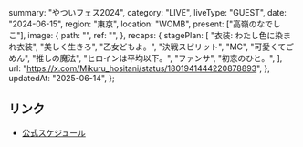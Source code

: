   summary: "やついフェス2024",
  category: "LIVE",
  liveType: "GUEST",
  date: "2024-06-15",
  region: "東京",
  location: "WOMB",
  present: ["高嶺のなでしこ"],
  image: {
    path: "",
    ref: "",
  },
  recaps: {
    stagePlan: [
      "衣装: わたし色に染まれ衣装",
      "美しく生きろ",
      "乙女どもよ。",
      "決戦スピリット",
      "MC",
      "可愛くてごめん",
      "推しの魔法",
      "ヒロインは平均以下。",
      "ファンサ",
      "初恋のひと。",
    ],
    url: "https://x.com/Mikuru_hositani/status/1801941444220878893",
  },
  updatedAt: "2025-06-14",
};

## リンク

- [公式スケジュール](https://takanenonadeshiko.jp/?p=2101)
